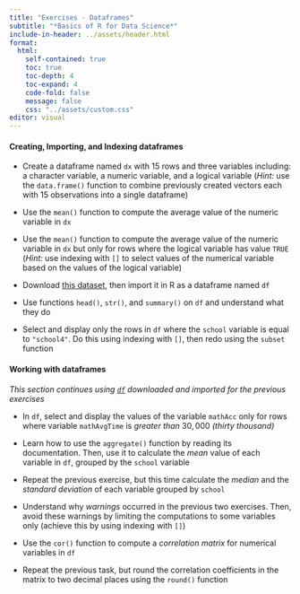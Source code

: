 ```yaml
---
title: "Exercises - Dataframes"
subtitle: "*Basics of R for Data Science*"
include-in-header: ../assets/header.html
format: 
  html:
    self-contained: true
    toc: true   
    toc-depth: 4  
    toc-expand: 4
    code-fold: false 
    message: false
    css: "../assets/custom.css"
editor: visual
---
```


#### Creating, Importing, and Indexing dataframes

-   Create a dataframe named `dx` with $15$ rows and three variables including: a character variable, a numeric variable, and a logical variable (*Hint:* use the `data.frame()` function to combine previously created vectors each with $15$ observations into a single dataframe)

- Use the `mean()` function to compute the average value of the numeric variable in `dx`

- Use the `mean()` function to compute the average value of the numeric variable in `dx` but only for rows where the logical variable has value `TRUE` (*Hint:* use indexing with `[]` to select values of the numerical variable based on the values of the logical variable)

- Download <a href="datasets/exerData1.csv" download>this dataset</a>, then import it in R as a dataframe named `df`

- Use functions `head()`, `str()`, and `summary()` on `df` and understand what they do

- Select and display only the rows in `df` where the `school` variable is equal to `"school4"`. Do this using indexing with `[]`, then redo using the `subset` function

#### Working with dataframes
*This section continues using <a href="datasets/exerData1.csv" download>`df`</a> downloaded and imported for the previous exercises*

- In `df`, select and display the values of the variable `mathAcc` only for rows where variable `mathAvgTime` is *greater than* $30,000$ *(thirty thousand)*

- Learn how to use the `aggregate()` function by reading its documentation. Then, use it to calculate the *mean* value of each variable in `df`, grouped by the `school` variable

- Repeat the previous exercise, but this time calculate the *median* and the *standard deviation* of each variable grouped by `school`

- Understand why *warnings* occurred in the previous two exercises. Then, avoid these warnings by limiting the computations to some variables only (achieve this by using indexing with `[]`)

- Use the `cor()` function to compute a *correlation matrix* for numerical variables in `df`

- Repeat the previous task, but round the correlation coefficients in the matrix to two decimal places using the `round()` function





